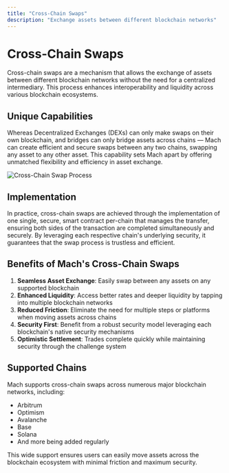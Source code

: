 ```yaml
---
title: "Cross-Chain Swaps"
description: "Exchange assets between different blockchain networks"
---
```


# Cross-Chain Swaps

Cross-chain swaps are a mechanism that allows the exchange of assets between different blockchain networks without the need for a centralized intermediary. This process enhances interoperability and liquidity across various blockchain ecosystems.

## Unique Capabilities

Whereas Decentralized Exchanges (DEXs) can only make swaps on their own blockchain, and bridges can only bridge assets across chains — Mach can create efficient and secure swaps between any two chains, swapping any asset to any other asset. This capability sets Mach apart by offering unmatched flexibility and efficiency in asset exchange.

![Cross-Chain Swap Process](/Image1.png)

## Implementation

In practice, cross-chain swaps are achieved through the implementation of one single, secure, smart contract per-chain that manages the transfer, ensuring both sides of the transaction are completed simultaneously and securely. By leveraging each respective chain's underlying security, it guarantees that the swap process is trustless and efficient.

## Benefits of Mach's Cross-Chain Swaps

1. **Seamless Asset Exchange**: Easily swap between any assets on any supported blockchain
2. **Enhanced Liquidity**: Access better rates and deeper liquidity by tapping into multiple blockchain networks
3. **Reduced Friction**: Eliminate the need for multiple steps or platforms when moving assets across chains
4. **Security First**: Benefit from a robust security model leveraging each blockchain's native security mechanisms
5. **Optimistic Settlement**: Trades complete quickly while maintaining security through the challenge system

## Supported Chains

Mach supports cross-chain swaps across numerous major blockchain networks, including:

- Arbitrum
- Optimism
- Avalanche
- Base
- Solana
- And more being added regularly

This wide support ensures users can easily move assets across the blockchain ecosystem with minimal friction and maximum security.